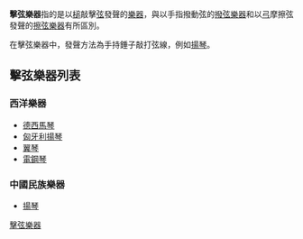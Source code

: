 '''擊弦樂器'''指的是以[[槌|槌]]敲擊[[弦|弦]]發聲的[[樂器|樂器]]，與以手指撥動弦的[[撥弦樂器|撥弦樂器]]和以[[弓|弓]]摩擦弦發聲的[[擦弦樂器|擦弦樂器]]有所區別。

在擊弦樂器中，發聲方法為手持錘子敲打弦線，例如[[揚琴|揚琴]]。

==擊弦樂器列表==
===西洋樂器===
*[[德西馬琴|德西馬琴]]
*[[匈牙利揚琴|匈牙利揚琴]]
*[[翼琴|翼琴]]
*[[電鋼琴|電鋼琴]]

===中國民族樂器===
*[[揚琴|揚琴]]

[[Category:擊弦樂器|]]